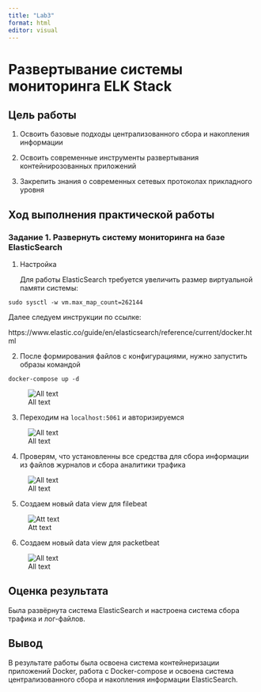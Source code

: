 ```yaml
---
title: "Lab3"
format: html
editor: visual
---
```


# Развертывание системы мониторинга ELK Stack

## Цель работы

1. Освоить базовые подходы централизованного сбора и накопления информации

2. Освоить современные инструменты развертывания контейнирозованных приложений

3. Закрепить знания о современных сетевых протоколах прикладного уровня

## Ход выполнения практической работы

### Задание 1. Развернуть систему мониторинга на базе ElasticSearch

1. Настройка

    Для работы ElasticSearch требуется увеличить размер виртуальной памяти системы:

```()
sudo sysctl -w vm.max_map_count=262144
```

Далее следуем инструкции по ссылке:

https://www.elastic.co/guide/en/elasticsearch/reference/current/docker.html

2. После формирования файлов с конфигурациями, нужно запустить образы командой

```()
docker-compose up -d
```

![All text](img1.png)

3. Переходим на `localhost:5061` и авторизируемся

![All text](img2.png)

4. Проверям, что установленны все средства для сбора информации из файлов журналов и сбора аналитики трафика

![All text](img3.png)

5. Создаем новый data view для filebeat

![Att text](img4.png)

6. Создаем новый data view для packetbeat

![All text](img5.png)

## Оценка результата

Была развёрнута система ElasticSearch и настроена система сбора трафика и лог-файлов.

## Вывод

В результате работы была освоена система контейнеризации приложений Docker, работа с Docker-compose и освоена система централизованного сбора и накопления информации ElasticSearch.
